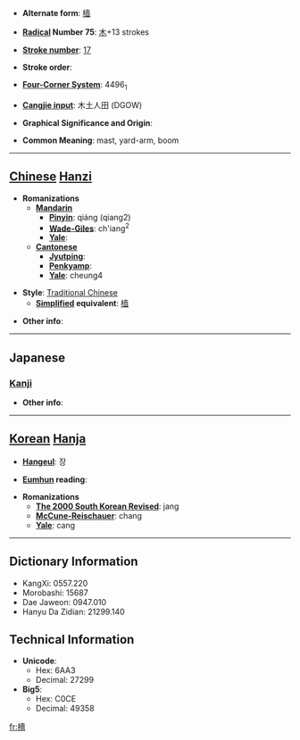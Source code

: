 * '''Alternate form''': [[樯]]

* '''[[Wiktionary:Chinese radical index| Radical]] Number 75''': [[Wiktionary:Chinese radical index 木|木]]+13 strokes

* '''[[Wiktionary:Chinese total strokes index|Stroke number]]''': [[Wiktionary:Chinese total strokes index 17|17]]

* '''Stroke order''': 

* '''[[Wiktionary:Chinese four corner index|Four-Corner System]]''': 4496<sub>1</sub>

* '''[[Wiktionary:Chinese Cangjie index|Cangjie input]]''': 木土人田 (DGOW)

* '''Graphical Significance and Origin''': 

* '''Common Meaning''': mast, yard-arm, boom

----

== [[Chinese]] [[Hanzi]] ==

* '''Romanizations'''
** '''[[Mandarin]]'''
*** '''[[Pinyin]]''': qiáng (qiang2)
*** '''[[Wade-Giles]]''': ch'iang<sup>2</sup>
*** '''[[Yale]]''': 
** '''[[Cantonese]]'''
*** '''[[Jyutping]]''':
*** '''[[Penkyamp]]''': 
*** '''[[Yale]]''': cheung4

* '''Style''': [[Traditional Chinese]] 
** '''[[Simplified Chinese|Simplified]] equivalent''': [[樯]]

* '''Other info''': 

----

==Japanese==
===[[Kanji]]===
{{kanji|on readings=[[しょう]] (shō)|kun readings=[[ほばしら]] (hobashira)}}

* '''Other info''':  

----

== [[Korean]] [[Hanja]] ==

* '''[[Hangeul]]''': 장

* '''[[Eumhun]] reading''': 

* '''Romanizations'''
** '''[[The 2000 South Korean Revised Romanization|The 2000 South Korean Revised]]''': jang
** '''[[McCune-Reischauer]]''': chang
** '''[[Yale]]''': cang

----

== Dictionary Information ==

* KangXi: 0557.220
* Morobashi: 15687
* Dae Jaweon: 0947.010
* Hanyu Da Zidian: 21299.140

== Technical Information ==

* '''Unicode''':
** Hex: 6AA3
** Decimal: 27299
* '''Big5''':
** Hex: C0CE
** Decimal: 49358

[[fr:檣]]
